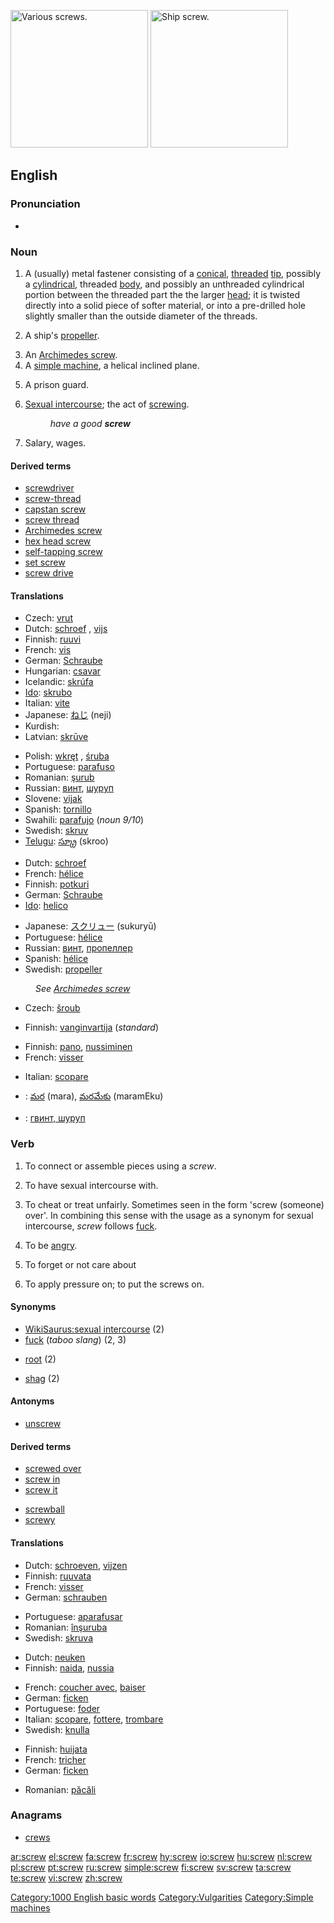 {{wikipedia|mul=screw (simple machine)}}
[[Image:Screws.jpg|thumb|right|220px|Various screws.]]
[[Image:Screw-Konpira.jpg|thumb|right|220px|Ship screw.]]
==English==

===Pronunciation===
* {{audio|en-us-screw.ogg|Audio (US)}}

===Noun===
{{en-noun}}

# A (usually) metal fastener consisting of a [[conical]], [[threaded]] [[tip]], possibly a [[cylindrical]], threaded [[body]], and possibly an unthreaded cylindrical portion between the threaded part the the larger [[head]]; it is twisted directly into a solid piece of softer material, or into a pre-drilled hole slightly smaller than the outside diameter of the threads.
# {{nautical}} A ship's [[propeller]].
# An [[Archimedes screw]].
# A [[simple machine]], a helical inclined plane.
# {{slang}} A prison guard.
# {{context|vulgar|countable}} [[sexual intercourse|Sexual intercourse]]; the act of [[screwing]].
#: ''have a good '''screw'''''
# {{slang}} Salary, wages.

====Derived terms====
{{rel-top|terms derived from screw (noun)}}
* [[screwdriver]]
* [[screw-thread]]
* [[capstan screw]]
* [[screw thread]]
* [[Archimedes screw]]
* [[hex head screw]]
* [[self-tapping screw]]
* [[set screw]]
* [[screw drive]]
{{rel-bottom}}

====Translations====
{{trans-top|fastener}}
* Czech: [[vrut]] {{m}}
* Dutch: [[schroef]] {{f}}, [[vijs]]
* Finnish: [[ruuvi]]
* French: [[vis]] {{f}}
* German: [[Schraube]] {{f}}
* Hungarian: [[csavar]]
* Icelandic: [[skrúfa]] {{f}}
* [[Ido]]: [[skrubo]]
* Italian: [[vite]] {{f}}
* Japanese: [[ねじ]] (neji)
* Kurdish: {{KUchar|[[برغی]]}}
* Latvian: [[skrūve]] {{f}}
{{trans-mid}}
* Polish: [[wkręt]] {{m}}, [[śruba]] {{f}}
* Portuguese: [[parafuso]] {{m}}
* Romanian: [[şurub]] {{n}}
* Russian: [[винт]], [[шуруп]]
* Slovene: [[vijak]] {{m}}
* Spanish: [[tornillo]] {{m}}
* Swahili: [[parafujo]] (''noun 9/10'')
* Swedish: [[skruv]] {{c}}
* [[Telugu]]: [[స్క్రూ]] (skroo)
{{trans-bottom}}

{{trans-top|ship’s propeller}}
* Dutch: [[schroef]] {{f}}
* French: [[hélice]]
* Finnish: [[potkuri]]
* German: [[Schraube]] {{f}}
* [[Ido]]: [[helico]]
{{trans-mid}}
* Japanese: [[スクリュー]] (sukuryū)
* Portuguese: [[hélice]] {{f}}
* Russian: [[винт]], [[пропеллер]]
* Spanish: [[hélice]] {{f}}
* Swedish: [[propeller]] {{c}}
{{trans-bottom}}

{{trans-top|Archimedes screw}}
:''See [[Archimedes screw]]''
<!-- Add possible translations at "Archimedes screw" -->
{{trans-bottom}}

{{trans-top|simple machine}}
* Czech: [[šroub]] {{m}}
{{trans-mid}}
{{trans-bottom}}

{{trans-top|prison guard}}
* Finnish: [[vanginvartija]] (''standard'')
{{trans-mid}}
{{trans-bottom}}

{{trans-top|act of screwing}}
* Finnish: [[pano#Finnish|pano]], [[nussiminen]]
* French: [[visser]]
{{trans-mid}}
* Italian: [[scopare]]
{{trans-bottom}}

{{checktrans-top}}
* {{ttbc|Telugu}}: [[మర]] (mara), [[మరమేకు]] (maramEku)
* {{ttbc|Ukrainian}}: [[гвинт, шуруп]]
{{trans-bottom}}

===Verb===
{{en-verb}}

# {{transitive}} To connect or assemble pieces using a ''screw''.
# {{transitive}} {{vulgar}} {{slang}} To have sexual intercourse with.
# {{transitive}} {{slang}} To cheat or treat unfairly. Sometimes seen in the form 'screw (someone) over'. In combining this sense with the usage as a synonym for sexual intercourse, ''screw'' follows [[fuck]].
# {{intransitive}} {{slang}} To be [[angry]].
# {{transitive}} {{slang}} To forget or not care about
# {{transitive}} To apply pressure on; to put the screws on.

====Synonyms====
* [[WikiSaurus:sexual intercourse]] (2)
* [[fuck]] (''taboo slang'') (2, 3)
* {{italbrac|Australian}} [[root]] (2)
* {{italbrac|British}} [[shag]] (2)

====Antonyms====
* [[unscrew]]

====Derived terms====
{{rel-top|terms derived from screw (verb)}}
* [[screwed over]]
* [[screw in]]
* [[screw it]]
{{rel-mid}}
* [[screwball]]
* [[screwy]]
{{rel-bottom}}

====Translations====
{{trans-top|To connect or assemble pieces using a screw}}
* Dutch: [[schroeven]], [[vijzen]]
* Finnish: [[ruuvata]]
* French: [[visser]]
* German: [[schrauben]]
{{trans-mid}}
* Portuguese: [[aparafusar]]
* Romanian: [[înşuruba]]
* Swedish: [[skruva]]
{{trans-bottom}}

{{trans-top|To have sexual intercourse with}}
* Dutch: [[neuken]]
* Finnish: [[naida]], [[nussia]]
{{trans-mid}}
* French: [[coucher avec]], [[baiser]]
* German: [[ficken]]
* Portuguese: [[foder]]
* Italian: [[scopare]], [[fottere]], [[trombare]]
* Swedish: [[knulla]]
{{trans-bottom}}

{{trans-top|To cheat or treat unfairly}}
* Finnish: [[huijata]]
* French: [[tricher]]
* German: [[ficken]]
{{trans-mid}}
* Romanian: [[păcăli]]
{{trans-bottom}}

===Anagrams===
* [[crews]]

[[Category:1000 English basic words]]
[[Category:Vulgarities]]
[[Category:Simple machines]]

[[ar:screw]]
[[el:screw]]
[[fa:screw]]
[[fr:screw]]
[[hy:screw]]
[[io:screw]]
[[hu:screw]]
[[nl:screw]]
[[pl:screw]]
[[pt:screw]]
[[ru:screw]]
[[simple:screw]]
[[fi:screw]]
[[sv:screw]]
[[ta:screw]]
[[te:screw]]
[[vi:screw]]
[[zh:screw]]